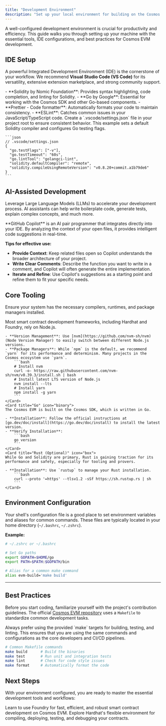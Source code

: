 ```yaml
---
title: "Development Environment"
description: "Set up your local environment for building on the Cosmos EVM."
---
```


A well-configured development environment is crucial for productivity and efficiency. This guide walks you through setting up your machine with the essential tools, IDE configurations, and best practices for Cosmos EVM development.

## IDE Setup

A powerful Integrated Development Environment (IDE) is the cornerstone of your workflow. We recommend **Visual Studio Code (VS Code)** for its versatility, extensive extension marketplace, and strong community support.

<CardGroup>
  <Card title="Recommended VS Code Extensions" icon="vscode">
    - **Solidity by Nomic Foundation**: Provides syntax highlighting, code completion, and linting for Solidity.
    - **Go by Google**: Essential for working with the Cosmos SDK and other Go-based components.
    - **Prettier - Code formatter**: Automatically formats your code to maintain consistency.
    - **ESLint**: Catches common issues in your JavaScript/TypeScript code.
  </Card>
  <Card title="VS Code Configuration" icon="code">
    Create a `.vscode/settings.json` file in your project root to ensure consistent behavior. This example sets a default Solidity compiler and configures Go testing flags.

    ```json
    // .vscode/settings.json
    {
      "go.testFlags": ["-v"],
      "go.testTimeout": "60s",
      "go.lintTool": "golangci-lint",
      "solidity.defaultCompiler": "remote",
      "solidity.compileUsingRemoteVersion": "v0.8.20+commit.a1b79de6"
    }
    ```
  </Card>
</CardGroup>

## AI-Assisted Development

Leverage Large Language Models (LLMs) to accelerate your development process. AI assistants can help write boilerplate code, generate tests, explain complex concepts, and much more.

<Card title="GitHub Copilot" icon="github">
  **GitHub Copilot** is an AI pair programmer that integrates directly into your IDE. By analyzing the context of your open files, it provides intelligent code suggestions in real-time.

  **Tips for effective use:**
  - **Provide Context**: Keep related files open so Copilot understands the broader architecture of your project.
  - **Write Clear Comments**: Describe the function you want to write in a comment, and Copilot will often generate the entire implementation.
  - **Iterate and Refine**: Use Copilot's suggestions as a starting point and refine them to fit your specific needs.
</Card>

## Core Tooling

Ensure your system has the necessary compilers, runtimes, and package managers installed.

<CardGroup>
    <Card title="Node.js" icon="node-js">
    Most smart contract development frameworks, including Hardhat and Foundry, rely on Node.js.

    - **Version Management**: Use [nvm](https://github.com/nvm-sh/nvm) (Node Version Manager) to easily switch between different Node.js versions.
    - **Package Managers**: While `npm` is the default, we recommend `yarn` for its performance and determinism. Many projects in the Cosmos ecosystem use `yarn`.
        ```bash
        # Install nvm
        curl -o- https://raw.githubusercontent.com/nvm-sh/nvm/v0.39.3/install.sh | bash
        # Install latest LTS version of Node.js
        nvm install --lts
        # Install yarn
        npm install -g yarn
        ```
    </Card>
    <Card title="Go" icon="binary">
    The Cosmos EVM is built on the Cosmos SDK, which is written in Go.

    - **Installation**: Follow the official instructions at [go.dev/doc/install](https://go.dev/doc/install) to install the latest version.
    - **Verify Installation**:
        ```bash
        go version
        ```
    </Card>
    <Card title="Rust (Optional)" icon="box">
    While Go and Solidity are primary, Rust is gaining traction for its performance and safety, especially for tooling and provers.

    - **Installation**: Use `rustup` to manage your Rust installation.
        ```bash
        curl --proto '=https' --tlsv1.2 -sSf https://sh.rustup.rs | sh
        ```
    </Card>
</CardGroup>

## Environment Configuration

Your shell's configuration file is a good place to set environment variables and aliases for common commands. These files are typically located in your home directory (`~/.bashrc`, `~/.zshrc`).

**Example:**
```bash
# ~/.zshrc or ~/.bashrc

# Set Go paths
export GOPATH=$HOME/go
export PATH=$PATH:$GOPATH/bin

# Alias for a common make command
alias evm-build='make build'
```

---

## Best Practices

Before you start coding, familiarize yourself with the project's contribution guidelines. The official [Cosmos EVM repository](https://github.com/cosmos/evm) uses a `Makefile` to standardize common development tasks.

<Note>
Always prefer using the provided `make` targets for building, testing, and linting. This ensures that you are using the same commands and configurations as the core developers and CI/CD pipelines.
</Note>

```bash
# Common Makefile commands
make build      # Build the binaries
make test       # Run unit and integration tests
make lint       # Check for code style issues
make format     # Automatically format the code
```

## Next Steps

With your environment configured, you are ready to master the essential development tools and workflows:

<CardGroup cols={2}>
  <Card title="Foundry Guide" href="/docs/evm/developers/tooling-and-resources/foundry-guide" icon="hammer">
    Learn to use Foundry for fast, efficient, and robust smart contract development on Cosmos EVM.
  </Card>
  <Card title="Hardhat Guide" href="/docs/evm/developers/tooling-and-resources/hardhat-guide" icon="wrench">
    Explore Hardhat's flexible environment for compiling, deploying, testing, and debugging your contracts.
  </Card>
</CardGroup>
